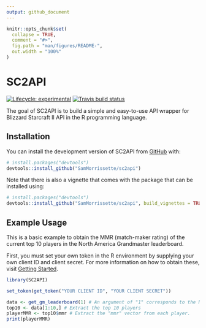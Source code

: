 ```yaml
---
output: github_document
---
```


<!-- README.md is generated from README.Rmd. Please edit that file -->

```r
knitr::opts_chunk$set(
  collapse = TRUE,
  comment = "#>",
  fig.path = "man/figures/README-",
  out.width = "100%"
)
```

# SC2API

<!-- badges: start -->
[![Lifecycle: experimental](https://img.shields.io/badge/lifecycle-experimental-orange.svg)](https://www.tidyverse.org/lifecycle/#experimental)
[![Travis build status](https://travis-ci.com/SamMorrissette/sc2api.svg?branch=master)](https://travis-ci.com/SamMorrissette/sc2api)
<!-- badges: end -->

The goal of SC2API is to build a simple and easy-to-use API wrapper for Blizzard Starcraft II API in the R programming language.

## Installation
You can install the development version of SC2API from [GitHub](https://github.com/) with:

``` r
# install.packages("devtools")
devtools::install_github("SamMorrissette/sc2api")
```

Note that there is also a vignette that comes with the package that can be installed using: 

``` r
# install.packages("devtools")
devtools::install_github("SamMorrissette/sc2api", build_vignettes = TRUE, dependencies = TRUE)
```
## Example Usage

This is a basic example to obtain the MMR (match-maker rating) of the current top 10 players in the North America Grandmaster leaderboard.

First, you must set your own token in the R environment by supplying your own client ID and client secret. For more information on how to obtain these, visit [Getting Started](https://develop.battle.net/documentation/guides/getting-started).

```r
library(SC2API)
```

```r
set_token(get_token("YOUR CLIENT ID", "YOUR CLIENT SECRET"))
```

```r
data <- get_gm_leaderboard(1) # An argument of "1" corresponds to the North American ladder.
top10 <- data[1:10,] # Extract the top 10 players
playerMMR <- top10$mmr # Extract the "mmr" vector from each player. 
print(playerMMR)
```


